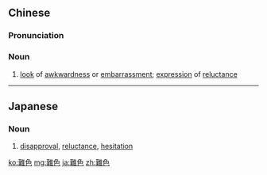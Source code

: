 {{also|难色}}
==Chinese==
{{zh-forms|s=难色}}

===Pronunciation===
{{zh-pron
|m=nánsè
|c=naan4 sik1
|mn=lân-sek
|cat=n
}}

===Noun===
{{zh-noun}}

# [[look]] of [[awkwardness]] or [[embarrassment]]; [[expression]] of [[reluctance]]

----

==Japanese==
{{ja-kanjitab|なん|しょく|yomi=on}}

===Noun===
{{ja-noun|なんしょく}}

# [[disapproval]], [[reluctance]], [[hesitation]]
#: {{ja-usex|彼女は彼のお願いに'''難色'''を示した。|かのじょ は かれ の おねがい に '''なんしょく''' を しめした。|She showed reluctance at her boyfriend's request.}}

[[ko:難色]]
[[mg:難色]]
[[ja:難色]]
[[zh:難色]]